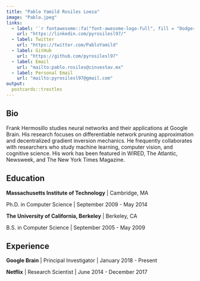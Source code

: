 ```yaml
---
title: "Pablo Yamild Rosiles Loeza"
image: "Pablo.jpeg"
links:
  - label: '`r fontawesome::fa("font-awesome-logo-full", fill = "Dodgerblue")` Linkedin'
    url: "https://linkedin.com/pyrosilesl97/"
  - label: Twitter
    url: "https://twitter.com/PabloYamild"
  - label: GitHub
    url: "https://github.com/pyrosilesl97"
  - label: Email
    url: "mailto:pablo.rosiles@cinvestav.mx"
  - label: Personal Email
    url: "mailto:pyrosilesl97@gmail.com"
output:
  postcards::trestles
---
```

 
## Bio

Frank Hermosillo studies neural networks and their applications at Google 
Brain. His research focuses on differentiable network pruning approximation and 
decentralized gradient inversion mechanics. He frequently collaborates with 
researchers who study machine learning, computer vision, and cognitive science.
His work has been featured in WIRED, The Atlantic, Newsweek, and The New York 
Times Magazine.

## Education

**Massachusetts Institute of Technology** | Cambridge, MA

Ph.D. in Computer Science | September 2009 - May 2014

**The University of California, Berkeley** | Berkeley, CA

B.S. in Computer Science | September 2005 - May 2009

## Experience

**Google Brain** | Principal Investigator | January 2018 - Present

**Netflix** | Research Scientist | June 2014 - December 2017
